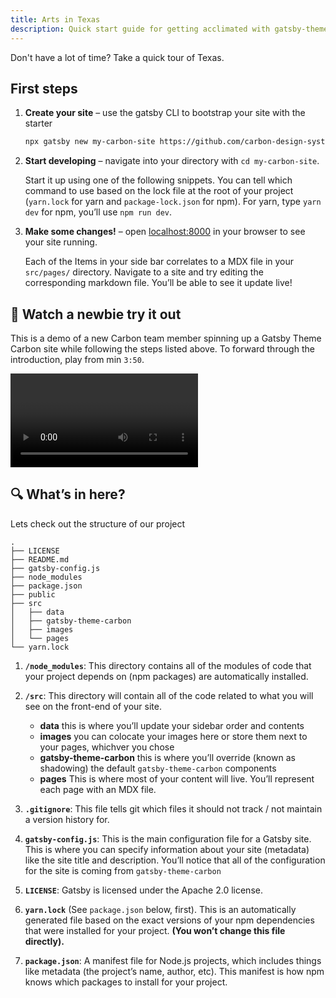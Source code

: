 ```yaml
---
title: Arts in Texas
description: Quick start guide for getting acclimated with gatsby-theme-carbon
---
```


<PageDescription>

Don't have a lot of time? Take a quick tour of Texas.

</PageDescription>

## First steps

1. **Create your site** – use the gatsby CLI to bootstrap your site with the
   starter

   ```sh
   npx gatsby new my-carbon-site https://github.com/carbon-design-system/gatsby-starter-carbon-theme
   ```

2. **Start developing** – navigate into your directory with `cd my-carbon-site`.

   Start it up using one of the following snippets. You can tell which command
   to use based on the lock file at the root of your project (`yarn.lock` for
   yarn and `package-lock.json` for npm). For yarn, type `yarn dev` for npm,
   you’ll use `npm run dev`.

3. **Make some changes!** – open [localhost:8000](//localhost:8000) in your
   browser to see your site running.

   Each of the Items in your side bar correlates to a MDX file in your
   `src/pages/` directory. Navigate to a site and try editing the corresponding
   markdown file. You’ll be able to see it update live!

## 👀 Watch a newbie try it out

This is a demo of a new Carbon team member spinning up a Gatsby Theme Carbon
site while following the steps listed above. To forward through the
introduction, play from min `3:50`.

<div style={{ border: '1px solid 	#c6c6c6' }}>
  <Video title="Gatsby Theme Carbon Site Demo" vimeoId="437931932" />
</div>

## 🔍 What’s in here?

Lets check out the structure of our project

    .
    ├── LICENSE
    ├── README.md
    ├── gatsby-config.js
    ├── node_modules
    ├── package.json
    ├── public
    ├── src
    │   ├── data
    │   ├── gatsby-theme-carbon
    │   ├── images
    │   └── pages
    └── yarn.lock

1.  **`/node_modules`**: This directory contains all of the modules of code that
    your project depends on (npm packages) are automatically installed.

1.  **`/src`**: This directory will contain all of the code related to what you
    will see on the front-end of your site.

    - **data** this is where you’ll update your sidebar order and contents
    - **images** you can colocate your images here or store them next to your
      pages, whichver you chose
    - **gatsby-theme-carbon** this is where you’ll override (known as shadowing)
      the default `gatsby-theme-carbon` components
    - **pages** This is where most of your content will live. You’ll represent
      each page with an MDX file.

1.  **`.gitignore`**: This file tells git which files it should not track / not
    maintain a version history for.

1.  **`gatsby-config.js`**: This is the main configuration file for a Gatsby
    site. This is where you can specify information about your site (metadata)
    like the site title and description. You’ll notice that all of the
    configuration for the site is coming from `gatsby-theme-carbon`

1.  **`LICENSE`**: Gatsby is licensed under the Apache 2.0 license.

1.  **`yarn.lock`** (See `package.json` below, first). This is an automatically
    generated file based on the exact versions of your npm dependencies that
    were installed for your project. **(You won’t change this file directly).**

1.  **`package.json`**: A manifest file for Node.js projects, which includes
    things like metadata (the project’s name, author, etc). This manifest is how
    npm knows which packages to install for your project.
